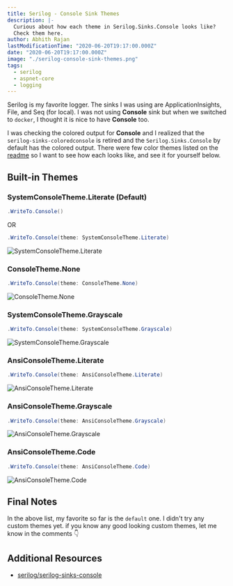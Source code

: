 ```yaml
---
title: Serilog - Console Sink Themes
description: |-
  Curious about how each theme in Serilog.Sinks.Console looks like?
  Check them here.
author: Abhith Rajan
lastModificationTime: "2020-06-20T19:17:00.000Z"
date: "2020-06-20T19:17:00.000Z"
image: "./serilog-console-sink-themes.png"
tags:
  - serilog
  - aspnet-core
  - logging
---
```


Serilog is my favorite logger. The sinks I was using are ApplicationInsights, File, and Seq (for local). I was not using **Console** sink but when we switched to `docker`, I thought it is nice to have **Console** too.

I was checking the colored output for **Console** and I realized that the `serilog-sinks-coloredconsole` is retired and the `Serilog.Sinks.Console` by default has the colored output. There were few color themes listed on the [readme](https://github.com/serilog/serilog-sinks-console) so I want to see how each looks like, and see it for yourself below.

## Built-in Themes

### SystemConsoleTheme.Literate (Default)

```cs
.WriteTo.Console()
```

OR

```cs
.WriteTo.Console(theme: SystemConsoleTheme.Literate)
```

![SystemConsoleTheme.Literate](../../static/img/blog/serilog-console-sink-themes/SystemConsoleTheme.Literate.png)

### ConsoleTheme.None

```cs
.WriteTo.Console(theme: ConsoleTheme.None)
```

![ConsoleTheme.None](../../static/img/blog/serilog-console-sink-themes/ConsoleTheme.None.png)

### SystemConsoleTheme.Grayscale

```cs
.WriteTo.Console(theme: SystemConsoleTheme.Grayscale)
```

![SystemConsoleTheme.Grayscale](../../static/img/blog/serilog-console-sink-themes/SystemConsoleTheme.Grayscale.png)

### AnsiConsoleTheme.Literate

```cs
.WriteTo.Console(theme: AnsiConsoleTheme.Literate)
```

![AnsiConsoleTheme.Literate](../../static/img/blog/serilog-console-sink-themes/AnsiConsoleTheme.Literate.png)

### AnsiConsoleTheme.Grayscale

```cs
.WriteTo.Console(theme: AnsiConsoleTheme.Grayscale)
```

![AnsiConsoleTheme.Grayscale](../../static/img/blog/serilog-console-sink-themes/AnsiConsoleTheme.Grayscale.png)

### AnsiConsoleTheme.Code

```cs
.WriteTo.Console(theme: AnsiConsoleTheme.Code)
```

![AnsiConsoleTheme.Code](../../static/img/blog/serilog-console-sink-themes/AnsiConsoleTheme.Code.png)

## Final Notes

In the above list, my favorite so far is the `default` one. I didn't try any custom themes yet. if you know any good looking custom themes, let me know in the comments :point_down:

## Additional Resources

- [serilog/serilog-sinks-console](https://github.com/serilog/serilog-sinks-console)
